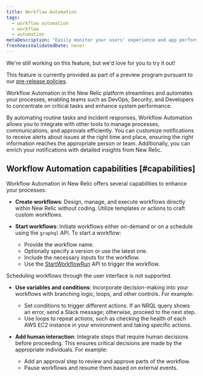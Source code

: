```yaml
---
title: Workflow Automation
tags:
  - workflow automation
  - workflow
  - automation
metaDescription: "Easily monitor your users' experience and app performance with Workflow Automation."
freshnessValidatedDate: never
---
```


<Callout title="preview">
  We're still working on this feature, but we'd love for you to try it out!

  This feature is currently provided as part of a preview program pursuant to our [pre-release policies](/docs/licenses/license-information/referenced-policies/new-relic-pre-release-policy).
</Callout>

Workflow Automation in the New Relic platform streamlines and automates your processes, enabling teams such as DevOps, Security, and Developers to concentrate on critical tasks and enhance system performance.

By automating routine tasks and incident responses, Workflow Automation allows you to integrate with other tools to manage processes, communications, and approvals efficiently. You can customize notifications to receive alerts about issues at the right time and place, ensuring the right information reaches the appropriate person or team. Additionally, you can enrich your notifications with detailed insights from New Relic.

## Workflow Automation capabilities [#capabilities]

Workflow Automation in New Relic offers several capabilities to enhance your processes:

- **Create workflows**: Design, manage, and execute workflows directly within New Relic without coding. Utilize templates or actions to craft custom workflows.

- **Start workflows**: Initiate workflows either on-demand or on a schedule using the `graphql` API. To start a workflow:
  - Provide the workflow name.
  - Optionally specify a version or use the latest one.
  - Include the necessary inputs for the workflow.
  - Use the [StartWorkflowRun](/docs/workflow-automation/workflow-automation-api-documentation) API to trigger the workflow.

<Callout variant="important">
  Scheduling workflows through the user interface is not supported.
</Callout>

- **Use variables and conditions**: Incorporate decision-making into your workflows with branching logic, loops, and other controls. For example:
  - Set conditions to trigger different actions. If an NRQL query shows an error, send a Slack message; otherwise, proceed to the next step.
  - Use loops to repeat actions, such as checking the health of each AWS EC2 instance in your environment and taking specific actions.

- **Add human interaction**: Integrate steps that require human decisions before proceeding. This ensures critical decisions are made by the appropriate individuals. For example:
  - Add an approval step to review and approve parts of the workflow.
  - Pause workflows and resume them based on external events.